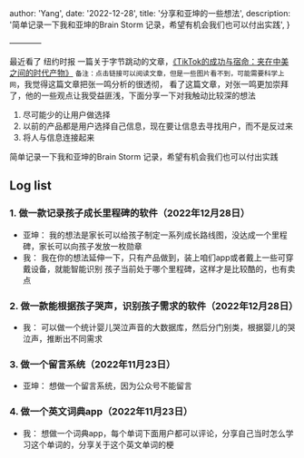 
  author: 'Yang',
  date: '2022-12-28',
  title: '分享和亚坤的一些想法',
  description:
    '简单记录一下我和亚坤的Brain Storm 记录，希望有机会我们也可以付出实践',
}


————

最近看了 纽约时报 一篇关于字节跳动的文章，[《TikTok的成功与宿命：夹在中美之间的时代产物》](https://cn.nytimes.com/technology/20221227/tiktok-us-china-diplomacy/) `备注：点击链接可以阅读文章，但是一些图片看不到，可能需要科学上网`，我觉得这篇文章把张一鸣分析的很透彻，
看了这篇文章，对张一鸣更加崇拜了，他的一些观点让我受益匪浅，下面分享一下对我触动比较深的想法
1. 尽可能少的让用户做选择
2. 以前的产品都是用户选择自己信息，现在要让信息去寻找用户，而不是反过来
3. 将人与信息连接起来

简单记录一下我和亚坤的Brain Storm 记录，希望有机会我们也可以付出实践

## Log list
### 1. 做一款记录孩子成长里程碑的软件（2022年12月28日）
* 亚坤：
我的想法是家长可以给孩子制定一系列成长路线图，没达成一个里程碑，家长可以向孩子发放一枚勋章
* 我：
我在你的想法延伸一下，只有产品做到，装上咱们app或者戴上一些可穿戴设备，就能智能识别 孩子当前处于哪个里程碑，这样才是比较酷的，也有卖点

### 2. 做一款能根据孩子哭声，识别孩子需求的软件（2022年12月28日）
* 我：
可以做一个统计婴儿哭泣声音的大数据库，然后分门别类，根据婴儿的哭泣声，推断出不同需求

### 3. 做一个留言系统（2022年11月23日）
* 亚坤：
想做一个留言系统，因为公众号不能留言

### 4. 做一个英文词典app（2022年11月23日）
* 我：
想做一个词典app，每个单词下面用户都可以评论，分享自己当时怎么学习这个单词的，分享关于这个英文单词的梗
